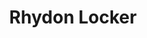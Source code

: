 ---
title: "Rhydon Locker"
meta_title: "Rhydon Locker craft"
description: "Craft de Rhydon Locker"
rank: "a"
draft: false
name: "Rhydon Locker"
recipe_img: "https://wiki.pokexgames.com/images/2/27/Rhydon-locker.png"
level: 91
craft_time: 172800
result: 1
value_npc: 1
ingredients:
  - name: "Locker"
    quantity: 1
    item_img: "https://wiki.pokexgames.com/images/thumb/1/19/Locker.png/50px-Locker.png"
    value_npc: 1
  - name: "Solid Rock Paw"
    quantity: 1
    item_img: "https://wiki.pokexgames.com/images/a/aa/Solid_Rock_Paw.png"
    value_npc: 1
  - name: "Orebound Tapestry"
    quantity: 4
    item_img: "https://wiki.pokexgames.com/images/5/51/Orebound_Tapestry.png"
    value_npc: 1
  - name: "Horn Drill"
    quantity: 350
    item_img: "https://wiki.pokexgames.com/images/d/d2/Horn_Drill.png"
    value_npc: 1
  - name: "Oak Planks"
    quantity: 12
    item_img: "https://wiki.pokexgames.com/images/c/c1/Oak_Planks.png"
    value_npc: 1
  - name: "Refined Fashion Point"
    quantity: 12
    item_img: "https://wiki.pokexgames.com/images/6/69/Refined_Fashion_Point.png"
    value_npc: 1
---